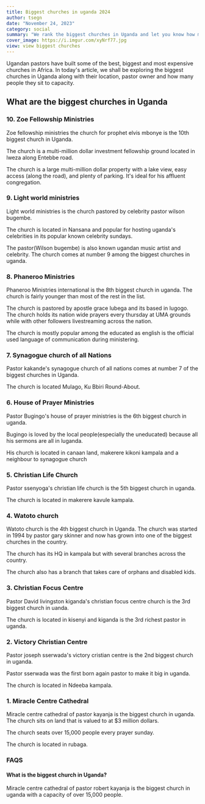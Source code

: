 ```yaml
---
title: Biggest churches in uganda 2024
author: tsegn
date: "November 24, 2023"
category: social
summary: "We rank the biggest churches in Uganda and let you know how much they fill to capacity and who ones them"
cover_image: https://i.imgur.com/xyNrf77.jpg
view: view biggest churches
---
```


Ugandan pastors have built some of the best, biggest and most expensive churches in Africa. In today's article, we shall be exploring the biggest churches in Uganda along with their location, pastor owner and how many people they sit to capacity.

<AdsComponent />

## What are the biggest churches in Uganda

### 10. Zoe Fellowship Ministries

Zoe fellowship ministries the church for prophet elvis mbonye is the 10th biggest church in Uganda.

The church is a multi-million dollar investment fellowship ground located in lweza along Entebbe road.

The church is a large multi-million dollar property with a lake view, easy access (along the road), and plenty of parking. It's ideal for his affluent congregation.

### 9. Light world ministries

Light world ministries is the church pastored by celebrity pastor wilson bugembe.

The church is located in Nansana and popular for hosting uganda's celebrities in its popular known celebrity sundays.

The pastor(Wilson bugembe) is also known ugandan music artist and celebrity. The church comes at number 9 among the biggest churches in uganda.

<AdsComponent />

### 8. Phaneroo Ministries

Phaneroo Ministries international is the 8th biggest church in uganda. The church is fairly younger than most of the rest in the list.

The church is pastored by apostle grace lubega and its based in lugogo. The church holds its nation wide prayers every thursday at UMA grounds while with other followers livestreaming across the nation.

The church is mostly popular among the educated as english is the official used language of communication during ministering.

### 7. Synagogue church of all Nations

Pastor kakande's synagogue church of all nations comes at number 7 of the biggest churches in Uganda.

The church is located Mulago, Ku Bbiri Round-About.

### 6. House of Prayer Ministries

Pastor Bugingo's house of prayer ministries is the 6th biggest church in uganda.

Bugingo is loved by the local people(especially the uneducated) because all his sermons are all in luganda.

His church is located in canaan land, makerere kikoni kampala and a neighbour to synagogue church

<AdsComponent />

### 5. Christian Life Church

Pastor ssenyoga's christian life church is the 5th biggest church in uganda.

The church is located in makerere kavule kampala.

### 4. Watoto church

Watoto church is the 4th biggest church in Uganda. The church was started in 1994 by pastor gary skinner and now has grown into one of the biggest churches in the country.

The church has its HQ in kampala but with several branches across the country.

The church also has a branch that takes care of orphans and disabled kids.

<AdsComponent />

### 3. Christian Focus Centre

Pastor David livingston kiganda's christian focus centre church is the 3rd biggest church in uanda.

The church is located in kisenyi and kiganda is the 3rd richest pastor in uganda.

### 2. Victory Christian Centre

Pastor joseph sserwada's victory cristian centre is the 2nd biggest church in uganda.

Pastor sserwada was the first born again pastor to make it big in uganda.

The church is located in Ndeeba kampala.

### 1. Miracle Centre Cathedral

Miracle centre cathedral of pastor kayanja is the biggest church in uganda. The church sits on land that is valued to at $3 million dollars.

The church seats over 15,000 people every prayer sunday.

The church is located in rubaga.

### FAQS

#### What is the biggest church in Uganda?

Miracle centre cathedral of pastor robert kayanja is the biggest church in uganda with a capacity of over 15,000 people.

<AdsComponent />
